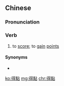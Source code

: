 {{also|得点}}
==Chinese==
{{zh-forms|s=得点}}

===Pronunciation===
{{zh-pron
|m=dédiǎn
|c=dak1 dim2
|cat=v
}}

===Verb===
{{zh-verb}}

# to [[score]]; to [[gain]] [[point]]s
#: {{zh-x|得點 最多 的 一方|the side with the most '''points'''}}

====Synonyms====
* {{zh-l|得分}}

[[ko:得點]]
[[mg:得點]]
[[chr:得點]]